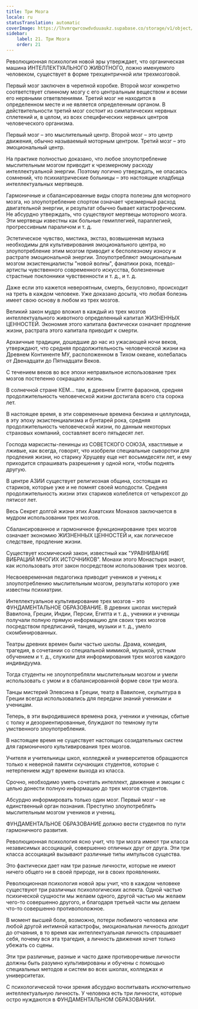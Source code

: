 ```yaml
---
title: Три Мозга
locale: ru
statusTranslation: automatic
coverImage: https://lhvmrqwrcowdvduuaukz.supabase.co/storage/v1/object/public/strapi-uploads/small_cover-educacion-fundamental.webp-2d51a7828a2b1309555be27f7e2a61a0.webp
sidebar:
    label: 21. Три Мозга
    order: 21
---
```

Революционная психология новой эры утверждает, что органическая машина ИНТЕЛЛЕКТУАЛЬНОГО ЖИВОТНОГО, ложно именуемого человеком, существует в форме трехцентричной или трехмозговой.

Первый мозг заключен в черепной коробке. Второй мозг конкретно соответствует спинному мозгу с его центральным веществом и всеми его нервными ответвлениями. Третий мозг не находится в определенном месте и не является определенным органом. В действительности третий мозг состоит из симпатических нервных сплетений и, в целом, из всех специфических нервных центров человеческого организма.

Первый мозг – это мыслительный центр. Второй мозг – это центр движения, обычно называемый моторным центром. Третий мозг – это эмоциональный центр.

На практике полностью доказано, что любое злоупотребление мыслительным мозгом приводит к чрезмерному расходу интеллектуальной энергии. Поэтому логично утверждать, не опасаясь сомнений, что психиатрические больницы – это настоящие кладбища интеллектуальных мертвецов.

Гармоничные и сбалансированные виды спорта полезны для моторного мозга, но злоупотребление спортом означает чрезмерный расход двигательной энергии, и результат обычно бывает катастрофическим. Не абсурдно утверждать, что существуют мертвецы моторного мозга. Эти мертвецы известны как больные гемиплегией, параплегией, прогрессивным параличом и т. д.

Эстетическое чувство, мистика, экстаз, возвышенная музыка необходимы для культивирования эмоционального центра, но злоупотребление этим мозгом приводит к бесполезному износу и растрате эмоциональной энергии. Злоупотребляют эмоциональным мозгом экзистенциалисты "новой волны", фанатики рока, псевдо-артисты чувственного современного искусства, болезненные страстные поклонники чувственности и т. д., и т. д.

Даже если это кажется невероятным, смерть, безусловно, происходит на треть в каждом человеке. Уже доказано досыта, что любая болезнь имеет свою основу в любом из трех мозгов.

Великий закон мудро вложил в каждый из трех мозгов интеллектуального животного определенный капитал ЖИЗНЕННЫХ ЦЕННОСТЕЙ. Экономия этого капитала фактически означает продление жизни, растрата этого капитала приводит к смерти.

Архаичные традиции, дошедшие до нас из ужасающей ночи веков, утверждают, что средняя продолжительность человеческой жизни на Древнем Континенте МУ, расположенном в Тихом океане, колебалась от Двенадцати до Пятнадцати Веков.

С течением веков во все эпохи неправильное использование трех мозгов постепенно сокращало жизнь.

В солнечной стране КЕМ... там, в древнем Египте фараонов, средняя продолжительность человеческой жизни достигала всего ста сорока лет.

В настоящее время, в эти современные времена бензина и целлулоида, в эту эпоху экзистенциализма и бунтарей рока, средняя продолжительность человеческой жизни, по данным некоторых страховых компаний, составляет всего пятьдесят лет.

Господа марксисты-ленинцы из СОВЕТСКОГО СОЮЗА, хвастливые и лживые, как всегда, говорят, что изобрели специальные сыворотки для продления жизни, но старику Хрущеву еще нет восьмидесяти лет, и ему приходится спрашивать разрешения у одной ноги, чтобы поднять другую.

В центре АЗИИ существует религиозная община, состоящая из стариков, которые уже и не помнят своей молодости. Средняя продолжительность жизни этих стариков колеблется от четырехсот до пятисот лет.

Весь Секрет долгой жизни этих Азиатских Монахов заключается в мудром использовании трех мозгов.

Сбалансированное и гармоничное функционирование трех мозгов означает экономию ЖИЗНЕННЫХ ЦЕННОСТЕЙ и, как логическое следствие, продление жизни.

Существует космический закон, известный как "УРАВНИВАНИЕ ВИБРАЦИЙ МНОГИХ ИСТОЧНИКОВ". Монахи этого Монастыря знают, как использовать этот закон посредством использования трех мозгов.

Несвоевременная педагогика приводит учеников и учениц к злоупотреблению мыслительным мозгом, результаты которого уже известны психиатрии.

Интеллектуальное культивирование трех мозгов – это ФУНДАМЕНТАЛЬНОЕ ОБРАЗОВАНИЕ. В древних школах мистерий Вавилона, Греции, Индии, Персии, Египта и т. д., ученики и ученицы получали полную прямую информацию для своих трех мозгов посредством предписаний, танцев, музыки и т. д., умело скомбинированных.

Театры древних времен были частью школы. Драма, комедия, трагедия, в сочетании со специальной мимикой, музыкой, устным обучением и т. д., служили для информирования трех мозгов каждого индивидуума.

Тогда студенты не злоупотребляли мыслительным мозгом и умели использовать с умом и в сбалансированной форме свои три мозга.

Танцы мистерий Элевсина в Греции, театр в Вавилоне, скульптура в Греции всегда использовались для передачи знаний ученикам и ученицам.

Теперь, в эти выродившиеся времена рока, ученики и ученицы, сбитые с толку и дезориентированные, блуждают по темному пути умственного злоупотребления.

В настоящее время не существует настоящих созидательных систем для гармоничного культивирования трех мозгов.

Учителя и учительницы школ, колледжей и университетов обращаются только к неверной памяти скучающих студентов, которые с нетерпением ждут времени выхода из класса.

Срочно, необходимо уметь сочетать интеллект, движение и эмоции с целью донести полную информацию до трех мозгов студентов.

Абсурдно информировать только один мозг. Первый мозг – не единственный орган познания. Преступно злоупотреблять мыслительным мозгом учеников и учениц.

ФУНДАМЕНТАЛЬНОЕ ОБРАЗОВАНИЕ должно вести студентов по пути гармоничного развития.

Революционная психология ясно учит, что три мозга имеют три класса независимых ассоциаций, совершенно отличных друг от друга. Эти три класса ассоциаций вызывают различные типы импульсов существа.

Это фактически дает нам три разные личности, которые не имеют ничего общего ни в своей природе, ни в своих проявлениях.

Революционная психология новой эры учит, что в каждом человеке существуют три различных психологических аспекта. Одной частью психической сущности мы желаем одного, другой частью мы желаем чего-то совершенно другого, и благодаря третьей части мы делаем что-то совершенно противоположное.

В момент высшей боли, возможно, потери любимого человека или любой другой интимной катастрофы, эмоциональная личность доходит до отчаяния, в то время как интеллектуальная личность спрашивает себя, почему вся эта трагедия, а личность движения хочет только убежать со сцены.

Эти три различные, разные и часто даже противоречивые личности должны быть разумно культивированы и обучены с помощью специальных методов и систем во всех школах, колледжах и университетах.

С психологической точки зрения абсурдно воспитывать исключительно интеллектуальную личность. У человека есть три личности, которые остро нуждаются в ФУНДАМЕНТАЛЬНОМ ОБРАЗОВАНИИ.

